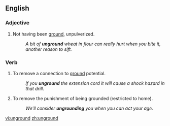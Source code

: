 ==English==

===Adjective===
{{en-adj|-}}

#Not having been [[ground]], unpulverized.
#:''A bit of '''unground''' wheat in flour can really hurt when you bite it, another reason to sift.''

===Verb===
{{en-verb|ungrounds|ungrounding|ungrounded|ungrounded}}

# {{electronics}} To remove a connection to [[ground]] potential.
#:''If you '''unground''' the extension cord it will cause a shock hazard in that drill.''
# To remove the punishment of being grounded (restricted to home).
#:''We'll consider '''ungrounding''' you when you can act your age.''

[[vi:unground]]
[[zh:unground]]